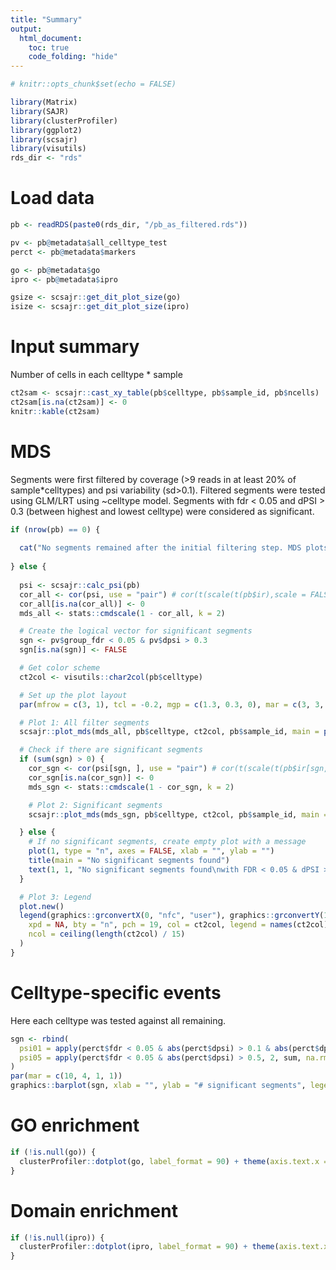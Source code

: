 ```yaml
---
title: "Summary"
output:
  html_document:
    toc: true
    code_folding: "hide"
---
```


```r
# knitr::opts_chunk$set(echo = FALSE)
```

```r
library(Matrix)
library(SAJR)
library(clusterProfiler)
library(ggplot2)
library(scsajr)
library(visutils)
rds_dir <- "rds"
```

# Load data
```r
pb <- readRDS(paste0(rds_dir, "/pb_as_filtered.rds"))

pv <- pb@metadata$all_celltype_test
perct <- pb@metadata$markers

go <- pb@metadata$go
ipro <- pb@metadata$ipro

gsize <- scsajr::get_dit_plot_size(go)
isize <- scsajr::get_dit_plot_size(ipro)
```


# Input summary
Number of cells in each celltype * sample
```r
ct2sam <- scsajr::cast_xy_table(pb$celltype, pb$sample_id, pb$ncells)
ct2sam[is.na(ct2sam)] <- 0
knitr::kable(ct2sam)
```


# MDS
Segments were first filtered by coverage (>9 reads in at least 20% of sample*celltypes) and psi variability (sd>0.1).
Filtered segments were tested using GLM/LRT using ~celltype model. Segments with fdr < 0.05 and dPSI > 0.3 (between highest and lowest celltype) were considered as significant.
```r

if (nrow(pb) == 0) {
  
  cat("No segments remained after the initial filtering step. MDS plots cannot be generated.")
  
} else {
  
  psi <- scsajr::calc_psi(pb)
  cor_all <- cor(psi, use = "pair") # cor(t(scale(t(pb$ir),scale = FALSE)),use = 'pair')
  cor_all[is.na(cor_all)] <- 0
  mds_all <- stats::cmdscale(1 - cor_all, k = 2)

  # Create the logical vector for significant segments
  sgn <- pv$group_fdr < 0.05 & pv$dpsi > 0.3
  sgn[is.na(sgn)] <- FALSE

  # Get color scheme
  ct2col <- visutils::char2col(pb$celltype)

  # Set up the plot layout
  par(mfrow = c(3, 1), tcl = -0.2, mgp = c(1.3, 0.3, 0), mar = c(3, 3, 1.5, 0), oma = c(0, 0, 0, 0), bty = "n", lwd = 2)

  # Plot 1: All filter segments 
  scsajr::plot_mds(mds_all, pb$celltype, ct2col, pb$sample_id, main = paste0("Filtered (", length(pb), ")"))

  # Check if there are significant segments
  if (sum(sgn) > 0) {
    cor_sgn <- cor(psi[sgn, ], use = "pair") # cor(t(scale(t(pb$ir[sgn,]),scale = FALSE)),use = 'pair')
    cor_sgn[is.na(cor_sgn)] <- 0
    mds_sgn <- stats::cmdscale(1 - cor_sgn, k = 2)

    # Plot 2: Significant segments
    scsajr::plot_mds(mds_sgn, pb$celltype, ct2col, pb$sample_id, main = paste0("Significant (", sum(sgn), ")"))

  } else {
    # If no significant segments, create empty plot with a message
    plot(1, type = "n", axes = FALSE, xlab = "", ylab = "")
    title(main = "No significant segments found")
    text(1, 1, "No significant segments found\nwith FDR < 0.05 & dPSI > 0.3", cex = 1.2)
  }

  # Plot 3: Legend
  plot.new()
  legend(graphics::grconvertX(0, "nfc", "user"), graphics::grconvertY(1, "npc", "user"),
    xpd = NA, bty = "n", pch = 19, col = ct2col, legend = names(ct2col), title = "Celltypes",
    ncol = ceiling(length(ct2col) / 15)
  )
}
```

# Celltype-specific events
Here each celltype was tested against all remaining.
```r
sgn <- rbind(
  psi01 = apply(perct$fdr < 0.05 & abs(perct$dpsi) > 0.1 & abs(perct$dpsi) <= 0.5, 2, sum, na.rm = TRUE),
  psi05 = apply(perct$fdr < 0.05 & abs(perct$dpsi) > 0.5, 2, sum, na.rm = TRUE)
)
par(mar = c(10, 4, 1, 1))
graphics::barplot(sgn, xlab = "", ylab = "# significant segments", legend.text = c("dPSI > 0.1", "dPSI > 0.5"), las = 2)
```

# GO enrichment
```r
if (!is.null(go)) {
  clusterProfiler::dotplot(go, label_format = 90) + theme(axis.text.x = element_text(angle = 90))
}
```

# Domain enrichment
```r
if (!is.null(ipro)) {
  clusterProfiler::dotplot(ipro, label_format = 90) + theme(axis.text.x = element_text(angle = 90))
}
```

